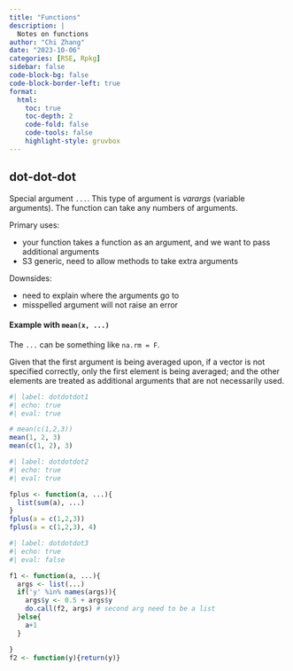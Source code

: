 ```yaml
---
title: "Functions"
description: |
  Notes on functions
author: "Chi Zhang"
date: "2023-10-06"
categories: [RSE, Rpkg]
sidebar: false
code-block-bg: false
code-block-border-left: true
format: 
  html:
    toc: true
    toc-depth: 2
    code-fold: false
    code-tools: false
    highlight-style: gruvbox
---
```



## dot-dot-dot

Special argument `...`. This type of argument is *varargs* (variable arguments). The function can take any numbers of arguments.


Primary uses:

* your function takes a function as an argument, and we want to pass additional arguments
* S3 generic, need to allow methods to take extra arguments

Downsides:

* need to explain where the arguments go to
* misspelled argument will not raise an error

#### Example with `mean(x, ...)`

The `...` can be something like `na.rm = F`. 

Given that the first argument is being averaged upon, if a vector is not specified correctly, only the first element is being averaged; and the other elements are treated as additional arguments that are not necessarily used.

```r
#| label: dotdotdot1
#| echo: true
#| eval: true

# mean(c(1,2,3)) 
mean(1, 2, 3)
mean(c(1, 2), 3)
```


```r
#| label: dotdotdot2
#| echo: true
#| eval: true

fplus <- function(a, ...){
  list(sum(a), ...)
}
fplus(a = c(1,2,3))
fplus(a = c(1,2,3), 4)
```



```r
#| label: dotdotdot3
#| echo: true
#| eval: false

f1 <- function(a, ...){
  args <- list(...)
  if('y' %in% names(args)){
    args$y <- 0.5 + args$y
    do.call(f2, args) # second arg need to be a list
  }else{
    a+1
  }

}
f2 <- function(y){return(y)}
```


